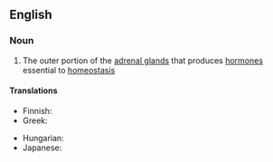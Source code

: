 ==English==

===Noun===
{{wikipedia}}
{{en-noun|es}}

# {{lb|en|anatomy}} The outer portion of the [[adrenal gland]]s that produces [[hormone]]s essential to [[homeostasis]]

====Translations====
{{trans-top|outer portion of the adrenal gland}}
* Finnish: {{t|fi|lisämunuaiskuori}}
* Greek: {{t|el|φλοιός επινεφριδίων|m|sc=Grek}}
{{trans-mid}}
* Hungarian: {{t+|hu|mellékvesekéreg}}
* Japanese: {{t|ja|副腎皮質|tr=ふくじんひしつ, fukujin hishitsu|sc=Jpan}}
{{trans-bottom}}